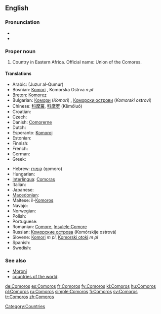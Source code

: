 ==English==
{{wikipedia}}

===Pronunciation===
* {{IPA|/ˈkam.ə.ɹoʊz/}}
* {{audio|En-us-Comoros.ogg|Audio (US)}}

===Proper noun===
{{en-proper noun}}

# Country in Eastern Africa. Official name: Union of the Comores.

====Translations====
{{trans-top|country in Eastern Africa}}
* Arabic: {{Arab|[[جزر القمر‎]]}} (Juzur al-Qumur)
* Bosnian: [[Komori]] {{m}}, Komorska Ostrva ''n pl''
* [[Breton]]: [[Komorez]]
* Bulgarian: [[Комори]] (''Komori'') {{p}}, [[Коморски острови]] (''Komorski ostrovi'') {{p}}
* Chinese: [[科摩羅]], [[科摩罗]] (Kēmóluó)
* Croatian: {{t-|hr|Komori|m|p}}
* Czech: {{t-|cs|Komory|m|p}}
* Danish: [[Comorerne]]
* Dutch: {{t+|nl|Comoren}}
* Esperanto: [[Komoroj]]
* Estonian: {{t-|et|Komoorid}}
* Finnish: {{t+|fi|Komorit}}
* French: {{t+|fr|Comores}}
* German: {{t+|de|Komoren}}
* Greek: {{t+|el|Κομόρες|sc=Grek}}
{{trans-mid}}
* Hebrew: [[קומורו]] (qomoro)
* Hungarian: {{t+|hu|Comore-szigetek}}
* [[Interlingua]]: [[Comoras]]
* Italian: {{t-|it|Comore}}
* Japanese: {{t+|ja|コモロ|tr=Komoro|sc=Jpan}}
* [[Macedonian]]: {{t|mk|Комори|m|p|tr=Kómori|sc=Cyrl|xs=Macedonian}}
* Maltese: il-[[Komoros]]
* Navajo: {{tø|nv|Ooljééʼ Bikéyah Yázhí}}
* Norwegian: {{t+|no|Komorene}}
* Polish: {{t+|pl|Komory}}
* Portuguese: {{t+|pt|Comores}}
* Romanian: [[Comore]], [[Insulele Comore]]
* Russian: [[Коморские острова]] (Komórskije ostrová) {{p}}
* Slovene: [[Komori]] ''m pl'', [[Komorski otoki]] ''m pl''
* Spanish: {{t+|es|Comores}}
* Swedish: {{t+|sv|Comorerna}}
{{trans-bottom}}

===See also===
* [[Moroni]]
* [[Appendix:Countries of the world|countries of the world]].
{{projectlinks
|wikipedia
|source
|page2=CIA World Fact Book, 2004/Comoros
|label2=Comoros, CIA World Fact Book 2004
|commons
|commons
|page4=Atlas of Comoros
|news
|page5=Portal:Comoros
}}

[[Category:Countries]]

[[de:Comoros]]
[[es:Comoros]]
[[fr:Comoros]]
[[fy:Comoros]]
[[kl:Comoros]]
[[hu:Comoros]]
[[pl:Comoros]]
[[ru:Comoros]]
[[simple:Comoros]]
[[fi:Comoros]]
[[sv:Comoros]]
[[tr:Comoros]]
[[zh:Comoros]]